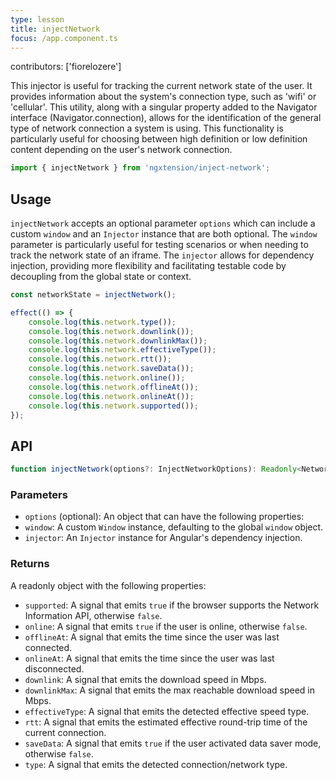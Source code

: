 ```yaml
---
type: lesson
title: injectNetwork
focus: /app.component.ts
---
```


contributors: ['fiorelozere']

This injector is useful for tracking the current network state of the user. It provides information about the system's connection type, such as 'wifi' or 'cellular'. This utility, along with a singular property added to the Navigator interface (Navigator.connection), allows for the identification of the general type of network connection a system is using. This functionality is particularly useful for choosing between high definition or low definition content depending on the user's network connection.

```ts
import { injectNetwork } from 'ngxtension/inject-network';
```

## Usage

`injectNetwork` accepts an optional parameter `options` which can include a custom `window` and an `Injector` instance that are both optional. The `window` parameter is particularly useful for testing scenarios or when needing to track the network state of an iframe. The `injector` allows for dependency injection, providing more flexibility and facilitating testable code by decoupling from the global state or context.

```ts
const networkState = injectNetwork();

effect(() => {
	console.log(this.network.type());
	console.log(this.network.downlink());
	console.log(this.network.downlinkMax());
	console.log(this.network.effectiveType());
	console.log(this.network.rtt());
	console.log(this.network.saveData());
	console.log(this.network.online());
	console.log(this.network.offlineAt());
	console.log(this.network.onlineAt());
	console.log(this.network.supported());
});
```

## API

```ts
function injectNetwork(options?: InjectNetworkOptions): Readonly<NetworkState>;
```

### Parameters

- `options` (optional): An object that can have the following properties:
- `window`: A custom `Window` instance, defaulting to the global `window` object.
- `injector`: An `Injector` instance for Angular's dependency injection.

### Returns

A readonly object with the following properties:

- `supported`: A signal that emits `true` if the browser supports the Network Information API, otherwise `false`.
- `online`: A signal that emits `true` if the user is online, otherwise `false`.
- `offlineAt`: A signal that emits the time since the user was last connected.
- `onlineAt`: A signal that emits the time since the user was last disconnected.
- `downlink`: A signal that emits the download speed in Mbps.
- `downlinkMax`: A signal that emits the max reachable download speed in Mbps.
- `effectiveType`: A signal that emits the detected effective speed type.
- `rtt`: A signal that emits the estimated effective round-trip time of the current connection.
- `saveData`: A signal that emits `true` if the user activated data saver mode, otherwise `false`.
- `type`: A signal that emits the detected connection/network type.